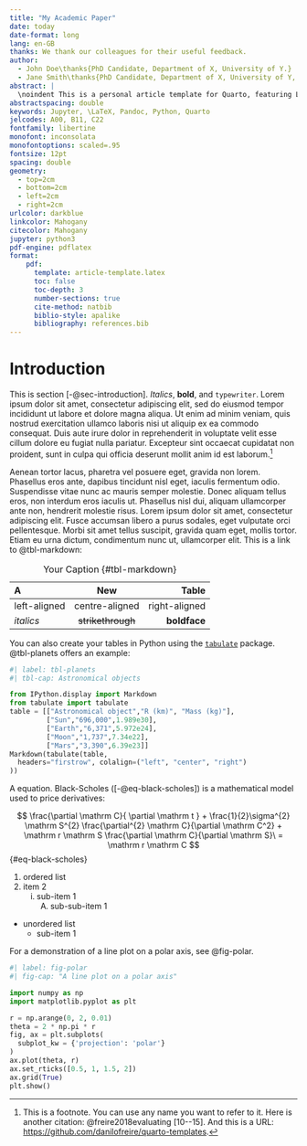 ```yaml
---
title: "My Academic Paper"
date: today
date-format: long
lang: en-GB
thanks: We thank our colleagues for their useful feedback. 
author: 
  - John Doe\thanks{PhD Candidate, Department of X, University of Y.}
  - Jane Smith\thanks{PhD Candidate, Department of X, University of Y, \href{mailto:jsmith@university.ac.uk}{\texttt{jsmith@university.ac.uk}}, \url{https://jsmith.org}.}
abstract: |
  \noindent This is a personal article template for Quarto, featuring Libertine and Inconsolata fonts, British English, double-spaced text, and numbered sections. The colour scheme is personalised too: URLs are in dark blue, internal links are in mahogany, and the table of contents is in black. The template also includes pre-formatted entries for the abstract, keywords, and JEL classification codes. You will need to install Jupyter, Pandoc, Python, Quarto, and a TeX system to compile the PDF. If you prefer not to download large TeX binaries, I recommend installing the `TinyTeX` module for Quarto. I hope you find this template useful. Feel free to send me a message if you have any suggestions.
abstractspacing: double
keywords: Jupyter, \LaTeX, Pandoc, Python, Quarto
jelcodes: A00, B11, C22
fontfamily: libertine
monofont: inconsolata
monofontoptions: scaled=.95
fontsize: 12pt
spacing: double
geometry: 
  - top=2cm
  - bottom=2cm
  - left=2cm
  - right=2cm
urlcolor: darkblue
linkcolor: Mahogany
citecolor: Mahogany
jupyter: python3
pdf-engine: pdflatex
format: 
    pdf:
      template: article-template.latex
      toc: false
      toc-depth: 3
      number-sections: true
      cite-method: natbib
      biblio-style: apalike
      bibliography: references.bib
---
```


\newpage

# Introduction {#sec-introduction}

This is section [-@sec-introduction]. *Italics*, **bold**, and `typewriter`. Lorem ipsum dolor sit amet, consectetur adipiscing elit, sed do eiusmod tempor incididunt ut labore et dolore magna aliqua. Ut enim ad minim veniam, quis nostrud exercitation ullamco laboris nisi ut aliquip ex ea commodo consequat. Duis aute irure dolor in reprehenderit in voluptate velit esse cillum dolore eu fugiat nulla pariatur. Excepteur sint occaecat cupidatat non proident, sunt in culpa qui officia deserunt mollit anim id est laborum.[^fn-citation]

[^fn-citation]: This is a footnote. You can use any name you want to refer to it. Here is another citation: @freire2018evaluating [10--15]. And this is a URL: <https://github.com/danilofreire/quarto-templates>.

Aenean tortor lacus, pharetra vel posuere eget, gravida non lorem. Phasellus eros ante, dapibus tincidunt nisl eget, iaculis fermentum odio. Suspendisse vitae nunc ac mauris semper molestie. Donec aliquam tellus eros, non interdum eros iaculis ut. Phasellus nisl dui, aliquam ullamcorper ante non, hendrerit molestie risus. Lorem ipsum dolor sit amet, consectetur adipiscing elit. Fusce accumsan libero a purus sodales, eget vulputate orci pellentesque. Morbi sit amet tellus suscipit, gravida quam eget, mollis tortor. Etiam eu urna dictum, condimentum nunc ut, ullamcorper elit. This is a link to @tbl-markdown:

| A            | New              | Table          |
|:-------------|:----------------:|---------------:|
|left-aligned  |centre-aligned    |right-aligned   |
|*italics*     |~~strikethrough~~ |**boldface**    |

Table: Your Caption {#tbl-markdown}

You can also create your tables in Python using the [`tabulate`](https://pypi.org/project/tabulate/) package. @tbl-planets offers an example:

```python

#| label: tbl-planets
#| tbl-cap: Astronomical objects

from IPython.display import Markdown
from tabulate import tabulate
table = [["Astronomical object","R (km)", "Mass (kg)"],
         ["Sun","696,000",1.989e30],
         ["Earth","6,371",5.972e24],
         ["Moon","1,737",7.34e22],
         ["Mars","3,390",6.39e23]]
Markdown(tabulate(table, 
  headers="firstrow", colalign=("left", "center", "right")
))
```

A \LaTeX \hspace{.01cm} equation. Black-Scholes ([-@eq-black-scholes]) is a mathematical model used to price derivatives:

$$
\frac{\partial \mathrm C}{ \partial \mathrm t } + \frac{1}{2}\sigma^{2} \mathrm S^{2}
\frac{\partial^{2} \mathrm C}{\partial \mathrm C^2}
  + \mathrm r \mathrm S \frac{\partial \mathrm C}{\partial \mathrm S}\ =
  \mathrm r \mathrm C 
$$ {#eq-black-scholes} 

1. ordered list
2. item 2
    i) sub-item 1
         A.  sub-sub-item 1

* unordered list
    * sub-item 1

For a demonstration of a line plot on a polar axis, see @fig-polar.

```python
#| label: fig-polar
#| fig-cap: "A line plot on a polar axis"

import numpy as np
import matplotlib.pyplot as plt

r = np.arange(0, 2, 0.01)
theta = 2 * np.pi * r
fig, ax = plt.subplots(
  subplot_kw = {'projection': 'polar'} 
)
ax.plot(theta, r)
ax.set_rticks([0.5, 1, 1.5, 2])
ax.grid(True)
plt.show()
```
